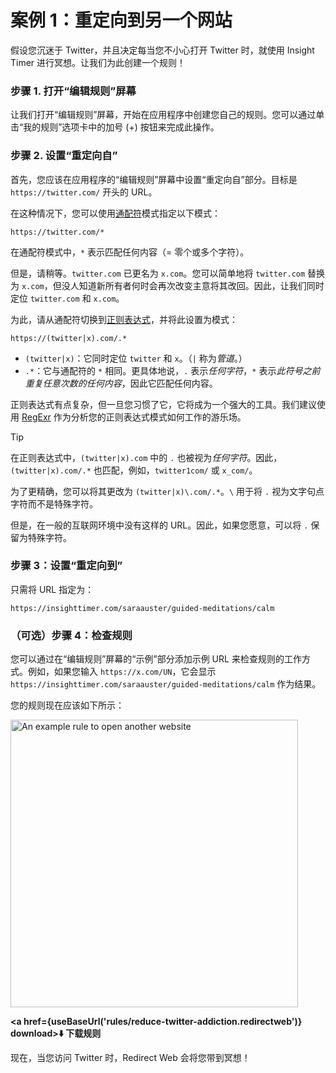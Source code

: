 
# 案例 1：重定向到另一个网站

假设您沉迷于 Twitter，并且决定每当您不小心打开 Twitter 时，就使用 Insight Timer 进行冥想。让我们为此创建一个规则！

### 步骤 1. 打开“编辑规则”屏幕

让我们打开“编辑规则”屏幕，开始在应用程序中创建您自己的规则。您可以通过单击“我的规则”选项卡中的加号 (+) 按钮来完成此操作。

### 步骤 2. 设置“重定向自”

首先，您应该在应用程序的“编辑规则”屏幕中设置“重定向自”部分。目标是 `https://twitter.com/` 开头的 URL。

在这种情况下，您可以使用[通配符](rule-settings#url-pattern-wildcard)模式指定以下模式：

```
https://twitter.com/*
```

在通配符模式中，`*` 表示匹配任何内容（= 零个或多个字符）。

但是，请稍等。`twitter.com` 已更名为 `x.com`。您可以简单地将 `twitter.com` 替换为 `x.com`，但没人知道新所有者何时会再次改变主意将其改回。因此，让我们同时定位 `twitter.com` 和 `x.com`。

为此，请从通配符切换到[正则表达式](rule-settings#url-pattern-regular-expression)，并将此设置为模式：

```
https://(twitter|x).com/.*
```

* `(twitter|x)`：它同时定位 `twitter` 和 `x`。（`|` 称为*管道*。）
* `.*`：它与通配符的 `*` 相同。更具体地说，`.` 表示*任何字符*，`*` 表示*此符号之前重复任意次数的任何内容*，因此它匹配任何内容。

正则表达式有点复杂，但一旦您习惯了它，它将成为一个强大的工具。我们建议使用 [RegExr](https://regexr.com) 作为分析您的正则表达式模式如何工作的游乐场。

> [!TIP]
> 在正则表达式中，`(twitter|x).com` 中的 `.` 也被视为*任何字符*。因此，`(twitter|x).com/.*` 也匹配，例如，`twitter1com/` 或 `x_com/`。
> 
> 为了更精确，您可以将其更改为 `(twitter|x)\.com/.*`。`\` 用于将 `.` 视为文字句点字符而不是特殊字符。
> 
> 但是，在一般的互联网环境中没有这样的 URL。因此，如果您愿意，可以将 `.` 保留为特殊字符。

### 步骤 3：设置“重定向到”

只需将 URL 指定为：

```
https://insighttimer.com/saraauster/guided-meditations/calm
```

### （可选）步骤 4：检查规则

您可以通过在“编辑规则”屏幕的“示例”部分添加示例 URL 来检查规则的工作方式。例如，如果您输入 `https://x.com/UN`，它会显示 `https://insighttimer.com/saraauster/guided-meditations/calm` 作为结果。

您的规则现在应该如下所示：

<Image src={RuleCreationOpenAnotherWebsiteRulePreview} alt="An example rule to open another website" height="460" hasRoundedCorners hasShadow />

**<a href={useBaseUrl('rules/reduce-twitter-addiction.redirectweb')} download>⬇️ 下载规则</a>**

现在，当您访问 Twitter 时，Redirect Web 会将您带到冥想！
